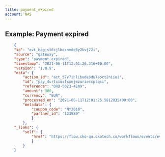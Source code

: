 ```yaml
---
title: payment_expired
account: NAS
---
```


## Example: Payment expired

```json
    {
    "id": "evt_hagjst6cjlhexnmdq5y2kvj72i",
    "source": "gateway",
    "type": "payment_expired",
    "timestamp": "2021-06-11T12:01:26.316+00:00",
    "version": "1.0.9",
    "data": {
        "action_id": "act_57v7ihlibudebdu7eoct2niioi",
        "id": "pay_4urtxiosfxxejmzuriescptqsi",
        "reference": "ORD-5023-4E89",
        "amount": 300,
        "currency": "EUR",
        "processed_on": "2021-06-11T12:01:25.5812035+00:00",
        "metadata": {
            "coupon_code": "NY2018",
            "partner_id": "123989"
            }
        },
    "_links": {
        "self": {
            "href": "https://flow.cko-qa.ckotech.co/workflows/events/evt_hagjst6cjlhexnmdq5y2kvj72i"
            }
        }
    }
```
